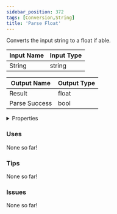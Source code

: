 ```yaml
---
sidebar_position: 372
tags: [Conversion,String]
title: 'Parse Float'
---
```


Converts the input string to a float if able.




<EsbSvg />

| Input Name | Input Type |
|-----------|-----------|
| String | string |

| Output Name | Output Type |
|-----------|-----------|
| Result | float |
| Parse Success | bool |


<details>
  <summary>Properties</summary>
  <div>
    <div>
    <table>
      <thead>
        <tr>
          <th>Is beta required?</th>
          <th>❌</th>
        </tr>
        <tr>
          <th>Is this chip a trolling risk?</th>
          <th>❌</th>
        </tr>
        <tr>
          <th>Is this chip a role assignment risk?</th>
          <th>❌</th>
        </tr>
        <tr>
          <th>Chip UUID</th>
          <th>5e25f40a-2b8c-4327-a89c-7a749838da7d</th>
        </tr>
      </thead>
    </table>
    </div>
  </div>
</details>

### Uses

None so far!

### Tips

None so far!

### Issues

None so far!